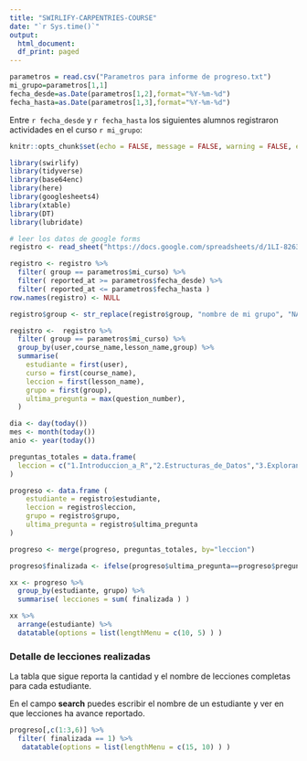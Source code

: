 ```yaml
---
title: "SWIRLIFY-CARPENTRIES-COURSE"
date: "`r Sys.time()`"
output:
  html_document:
  df_print: paged
---
```


```r
parametros = read.csv("Parametros para informe de progreso.txt")
mi_grupo=parametros[1,1]
fecha_desde=as.Date(parametros[1,2],format="%Y-%m-%d")
fecha_hasta=as.Date(parametros[1,3],format="%Y-%m-%d")
```

Entre `r fecha_desde` y `r fecha_hasta` los siguientes alumnos registraron actividades en el curso `r mi_grupo`:

```r
knitr::opts_chunk$set(echo = FALSE, message = FALSE, warning = FALSE, error=FALSE)
```

```r
library(swirlify)
library(tidyverse)
library(base64enc)
library(here)
library(googlesheets4)
library(xtable)
library(DT)
library(lubridate)

# leer los datos de google forms
registro <- read_sheet("https://docs.google.com/spreadsheets/d/1LI-82639iAKy7LrymSFI6Xw_FrjnrOfFUolaCTDAU_g/edit#gid=0")

registro <- registro %>% 
  filter( group == parametros$mi_curso) %>% 
  filter( reported_at >= parametros$fecha_desde) %>% 
  filter( reported_at <= parametros$fecha_hasta )
row.names(registro) <- NULL

registro$group <- str_replace(registro$group, "nombre de mi grupo", "NA")

registro <-  registro %>% 
  filter( group == parametros$mi_curso) %>% 
  group_by(user,course_name,lesson_name,group) %>% 
  summarise(
    estudiante = first(user),
    curso = first(course_name),
    leccion = first(lesson_name),
    grupo = first(group),
    ultima_pregunta = max(question_number), 
  )

dia <- day(today())
mes <- month(today())
anio <- year(today())

```

```r
preguntas_totales = data.frame(
  leccion = c("1.Introduccion_a_R","2.Estructuras_de_Datos","3.Explorando_data_frames","4.Subconjuntos_de_Datos","5.Control_de_flujo","6.Creando_gráficos_con_ggplot2"),           preguntas_totales = c(63,48,38,25,19,17)
)

progreso <- data.frame (
    estudiante = registro$estudiante,
    leccion = registro$leccion,
    grupo = registro$grupo,
    ultima_pregunta = registro$ultima_pregunta
)

progreso <- merge(progreso, preguntas_totales, by="leccion")

progreso$finalizada <- ifelse(progreso$ultima_pregunta==progreso$preguntas_totales,1,0)

xx <- progreso %>%
  group_by(estudiante, grupo) %>%
  summarise( lecciones = sum( finalizada ) ) 

xx %>% 
  arrange(estudiante) %>% 
  datatable(options = list(lengthMenu = c(10, 5) ) )
```


### Detalle de lecciones realizadas
La tabla que sigue reporta la cantidad y el nombre de lecciones completas para cada estudiante.

En el campo **search** puedes escribir el nombre de un estudiante y ver en que lecciones ha avance reportado.

```r
progreso[,c(1:3,6)] %>%
  filter( finalizada == 1) %>% 
   datatable(options = list(lengthMenu = c(15, 10) ) )
```